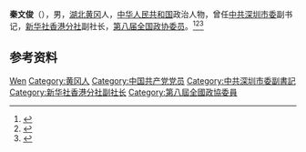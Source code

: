 '''秦文俊'''（{{bd|1932年|}}），男，[[湖北|湖北]][[黄冈|黄冈]]人，[[中华人民共和国|中华人民共和国]]政治人物，曾任[[中共深圳市委|中共深圳市委]]副书记，[[新华社香港分社|新华社香港分社]]副社长，[[第八届全国政协委员|第八届全国政协委员]]。<ref>{{Cite book|title=中华人民共和国职官志|author=何虎生, 李耀东, 向常福主编|publisher=中国社会出版社|year=2003|isbn=9787800883934|location=北京|pages=}}</ref><ref>{{Cite book|title=历届全国政协委员人名辞典|author=|publisher=中国国际广播出版社|year=1996|isbn=9787507813746|location=北京|pages=}}</ref><ref>{{cite book|title=中囯人名大辞典·现任党政军领导人物卷|author=廖盖隆等编|year=1990|publisher=上海辞书出版社|location=上海|page=}}</ref>

== 参考资料 ==
{{reflist}}

{{Authority control}}
{{DEFAULTSORT:Qin秦}}
[[Category:秦姓|Wen]]
[[Category:黄冈人|Category:黄冈人]]
[[Category:中国共产党党员|Category:中国共产党党员]]
[[Category:中共深圳市委副書記|Category:中共深圳市委副書記]]
[[Category:新华社香港分社副社长|Category:新华社香港分社副社长]]
[[Category:第八屆全國政協委員|Category:第八屆全國政協委員]]

{{中国人物小作品}}